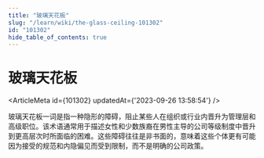 ```yaml
---
title: "玻璃天花板"
slug: "/learn/wiki/the-glass-ceiling-101302"
id: "101302"
hide_table_of_contents: true
---
```



# 玻璃天花板

<ArticleMeta id={101302} updatedAt={'2023-09-26 13:58:54'} />
<div className='border-solid border-b border-t-0 my-4 border-[var(--ifm-color-gray-300)]' />

玻璃天花板一词是指一种隐形的障碍，阻止某些人在组织或行业内晋升为管理层和高级职位。该术语通常用于描述女性和少数族裔在男性主导的公司等级制度中晋升到更高层次时所面临的困难。这些障碍往往是非书面的，意味着这些个体更有可能因为接受的规范和内隐偏见而受到限制，而不是明确的公司政策。

